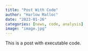 ```yaml
---
title: "Post With Code"
author: "Harlow Malloc"
date: "2023-01-26"
categories: [news, code, analysis]
image: "image.jpg"
---
```


This is a post with executable code.
